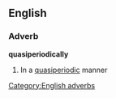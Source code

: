 ==English==

===Adverb===
'''quasiperiodically'''

# In a [[quasiperiodic]] manner

[[Category:English adverbs]]